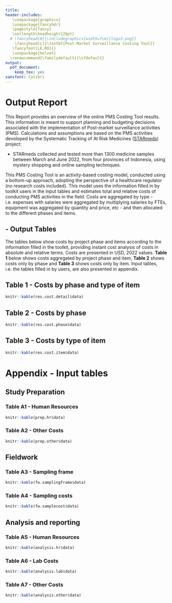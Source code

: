 ```yaml
---
title:
header-includes: 
   \usepackage{graphicx}
   \usepackage{fancyhdr}
   \pagestyle{fancy}
   \setlength\headheight{28pt}
  # \fancyhead[R]{\includegraphics[width=7cm]{logo3.png}}
    \fancyhead[L]{\textbf{Post-Market Surveillance Costing Tool}}
   \fancyfoot[LE,RO]{}
   \usepackage{helvet}
  \renewcommand{\familydefault}{\sfdefault}
output:
  pdf_document:
    keep_tex: yes
sansfont: Calibri
---
```

<!--\fontsize{10}{16}
\selectfont-->

# Output Report

This Report provides an overview of the online PMS Costing Tool results. This information is meant to support planning and budgeting decisions associated with the implementation of Post-market surveillance activities (PMS). Calculations and assumptions are based on the PMS activities devoloped by the Systematic Tracking of At Risk Medicines ([STARmeds](https://starmeds.id/)) project:

- STARmeds collected and tested more than 1300 medicine samples between March and June 2022, from four provinces of Indonesia, using mystery shopping and online sampling techniques. 

This PMS Costing Tool is an activity-based costing model, conducted using a bottom-up approach, adopting the perspective of a healthcare regulator (no research costs included). This model uses the information filled in by toolkit users in the input tables and estimates total and relative costs of conducting PMS activities in the field. Costs are aggregated by type - i.e. expenses with salaries were aggregated by multiplying salaries by FTEs, equipment was aggregated by quantity and price, etc - and then allocated to the different phases and items. 

## - Output Tables

The tables below show costs by project phase and items according to the information filled in the toolkit, providing instant cost analysis of costs in absolute and relative terms. Costs are presented in USD, 2022 values. **Table 1** below shows costs aggregated by project phase and item, **Table 2** shows costs only by phase and **Table 3** shows costs only by item. Input tables, i.e. the tables filled in by users, are also presented in appendix.

## Table 1 - Costs by phase and type of item
```r
knitr::kable(res.cost.detail$data)
```

## Table 2 - Costs by phase
```r
knitr::kable(res.cost.phase$data)
```

## Table 3 - Costs by type of item
```r
knitr::kable(res.cost.item$data)
```  

# Appendix -  Input tables 

## Study Preparation

### Table A1 - Human Resources


```r
knitr::kable(prep.hr$data)
```  

### Table A2 - Other Costs

```r
knitr::kable(prep.other$data)
```  

## Fieldwork

### Table A3 - Sampling frame

```r
knitr::kable(fw.samplingframe$data)
```  

### Table A4 - Sampling costs

```r
knitr::kable(fw.samplecost$data)
```  

## Analysis and reporting

### Table A5 - Human Resources

```r
knitr::kable(analysis.hr$data)
```  

### Table A6 - Lab Costs

```r
knitr::kable(analysis.lab$data)
```  

### Table A7 - Other Costs

```r
knitr::kable(analysis.other$data)
```  